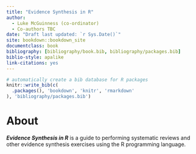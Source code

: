 ```yaml
--- 
title: "Evidence Synthesis in R"
author: 
  - Luke McGuinness (co-ordinator)
  - Co-authors TBC
date: "Draft last updated: `r Sys.Date()`"
site: bookdown::bookdown_site
documentclass: book
bibliography: [bibliography/book.bib, bibliography/packages.bib]
biblio-style: apalike
link-citations: yes
---
```


```r
# automatically create a bib database for R packages
knitr::write_bib(c(
  .packages(), 'bookdown', 'knitr', 'rmarkdown'
), 'bibliography/packages.bib')
```

# About {-}

__*Evidence Synthesis in R*__ is a guide to performing systematic reviews and other evidence synthesis exercises using the R programming language.